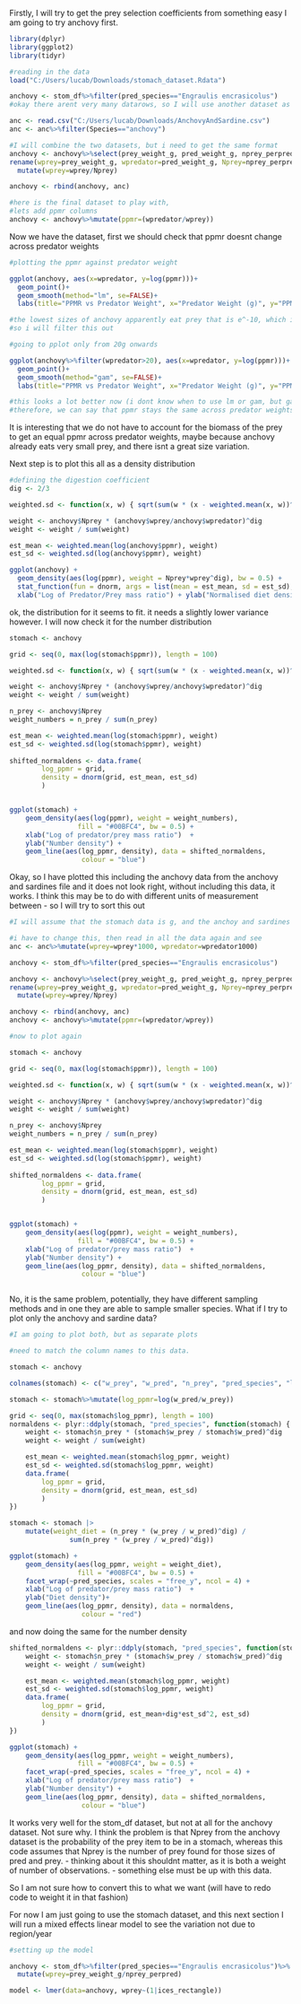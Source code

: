 

Firstly, I will try to get the prey selection coefficients from something easy
I am going to try anchovy first. 

```r
library(dplyr)
library(ggplot2)
library(tidyr)

#reading in the data
load("C:/Users/lucab/Downloads/stomach_dataset.Rdata") 

anchovy <- stom_df%>%filter(pred_species=="Engraulis encrasicolus")
#okay there arent very many datarows, so I will use another dataset as well

anc <- read.csv("C:/Users/lucab/Downloads/AnchovyAndSardine.csv")
anc <- anc%>%filter(Species=="anchovy")

#I will combine the two datasets, but i need to get the same format
anchovy <- anchovy%>%select(prey_weight_g, pred_weight_g, nprey_perpred, pred_species,)%>%
rename(wprey=prey_weight_g, wpredator=pred_weight_g, Nprey=nprey_perpred, Species=pred_species)%>%
  mutate(wprey=wprey/Nprey)

anchovy <- rbind(anchovy, anc)

#here is the final dataset to play with,
#lets add ppmr columns
anchovy <- anchovy%>%mutate(ppmr=(wpredator/wprey))
```

Now we have the dataset, first we should check that ppmr doesnt change across predator weights

```r
#plotting the ppmr against predator weight

ggplot(anchovy, aes(x=wpredator, y=log(ppmr)))+
  geom_point()+
  geom_smooth(method="lm", se=FALSE)+
  labs(title="PPMR vs Predator Weight", x="Predator Weight (g)", y="PPMR")

#the lowest sizes of anchovy apparently eat prey that is e^-10, which is very small,
#so i will filter this out

#going to pplot only from 20g onwards

ggplot(anchovy%>%filter(wpredator>20), aes(x=wpredator, y=log(ppmr)))+
  geom_point()+
  geom_smooth(method="gam", se=FALSE)+
  labs(title="PPMR vs Predator Weight", x="Predator Weight (g)", y="PPMR")

#this looks a lot better now (i dont know when to use lm or gam, but gam looks better)
#therefore, we can say that ppmr stays the same across predator weights, so we can aggregate predator weights now.

```
It is interesting that we do not have to account for the biomass of the prey to get 
an equal ppmr across predator weights, maybe because anchovy already eats very small 
prey, and there isnt a great size variation.

Next step is to plot this all as a density distribution

```r
#defining the digestion coefficient
dig <- 2/3

weighted.sd <- function(x, w) { sqrt(sum(w * (x - weighted.mean(x, w))^2)) } 

weight <- anchovy$Nprey * (anchovy$wprey/anchovy$wpredator)^dig 
weight <- weight / sum(weight) 

est_mean <- weighted.mean(log(anchovy$ppmr), weight) 
est_sd <- weighted.sd(log(anchovy$ppmr), weight) 

ggplot(anchovy) + 
  geom_density(aes(log(ppmr), weight = Nprey*wprey^dig), bw = 0.5) + 
  stat_function(fun = dnorm, args = list(mean = est_mean, sd = est_sd), colour = "blue") + 
  xlab("Log of Predator/Prey mass ratio") + ylab("Normalised diet density")

```
ok, the distribution for it seems to fit. it needs a slightly lower variance however.
I will now check it for the number distribution

```r

stomach <- anchovy

grid <- seq(0, max(log(stomach$ppmr)), length = 100)

weighted.sd <- function(x, w) { sqrt(sum(w * (x - weighted.mean(x, w))^2)) } 

weight <- anchovy$Nprey * (anchovy$wprey/anchovy$wpredator)^dig 
weight <- weight / sum(weight)

n_prey <- anchovy$Nprey
weight_numbers = n_prey / sum(n_prey)

est_mean <- weighted.mean(log(stomach$ppmr), weight)
est_sd <- weighted.sd(log(stomach$ppmr), weight)
    
shifted_normaldens <- data.frame( 
        log_ppmr = grid,
        density = dnorm(grid, est_mean, est_sd)
        )


ggplot(stomach) +
    geom_density(aes(log(ppmr), weight = weight_numbers),
                 fill = "#00BFC4", bw = 0.5) +
    xlab("Log of predator/prey mass ratio")  +
    ylab("Number density") +
    geom_line(aes(log_ppmr, density), data = shifted_normaldens,
                  colour = "blue")

```
Okay, so I have plotted this including the anchovy data from the anchovy and sardines file
and it does not look right, without including this data, it works. 
I think this may be to do with different units of measurement between - so I will try to sort this out

```r
#I will assume that the stomach data is g, and the anchoy and sardines file is in kg

#i have to change this, then read in all the data again and see
anc <- anc%>%mutate(wprey=wprey*1000, wpredator=wpredator1000)

anchovy <- stom_df%>%filter(pred_species=="Engraulis encrasicolus")

anchovy <- anchovy%>%select(prey_weight_g, pred_weight_g, nprey_perpred, pred_species,)%>%
rename(wprey=prey_weight_g, wpredator=pred_weight_g, Nprey=nprey_perpred, Species=pred_species)%>%
  mutate(wprey=wprey/Nprey)

anchovy <- rbind(anchovy, anc)
anchovy <- anchovy%>%mutate(ppmr=(wpredator/wprey)) 

#now to plot again

stomach <- anchovy

grid <- seq(0, max(log(stomach$ppmr)), length = 100)

weighted.sd <- function(x, w) { sqrt(sum(w * (x - weighted.mean(x, w))^2)) } 

weight <- anchovy$Nprey * (anchovy$wprey/anchovy$wpredator)^dig 
weight <- weight / sum(weight)

n_prey <- anchovy$Nprey
weight_numbers = n_prey / sum(n_prey)

est_mean <- weighted.mean(log(stomach$ppmr), weight)
est_sd <- weighted.sd(log(stomach$ppmr), weight)
    
shifted_normaldens <- data.frame( 
        log_ppmr = grid,
        density = dnorm(grid, est_mean, est_sd)
        )


ggplot(stomach) +
    geom_density(aes(log(ppmr), weight = weight_numbers),
                 fill = "#00BFC4", bw = 0.5) +
    xlab("Log of predator/prey mass ratio")  +
    ylab("Number density") +
    geom_line(aes(log_ppmr, density), data = shifted_normaldens,
                  colour = "blue")



```
No, it is the same problem, potentially, they have different sampling methods
and in one they are able to sample smaller species. What if I try to plot only the 
anchovy and sardine data?

```r

#I am going to plot both, but as separate plots

#need to match the column names to this data.

stomach <- anchovy

colnames(stomach) <- c("w_prey", "w_pred", "n_prey", "pred_species", "log_ppmr")

stomach <- stomach%>%mutate(log_ppmr=log(w_pred/w_prey))

grid <- seq(0, max(stomach$log_ppmr), length = 100)
normaldens <- plyr::ddply(stomach, "pred_species", function(stomach) {
    weight <- stomach$n_prey * (stomach$w_prey / stomach$w_pred)^dig
    weight <- weight / sum(weight)

    est_mean <- weighted.mean(stomach$log_ppmr, weight)
    est_sd <- weighted.sd(stomach$log_ppmr, weight)
    data.frame( 
        log_ppmr = grid,
        density = dnorm(grid, est_mean, est_sd)
        )
})

stomach <- stomach |>
    mutate(weight_diet = (n_prey * (w_prey / w_pred)^dig) / 
               sum(n_prey * (w_prey / w_pred)^dig))

ggplot(stomach) +
    geom_density(aes(log_ppmr, weight = weight_diet),
                 fill = "#00BFC4", bw = 0.5) +
    facet_wrap(~pred_species, scales = "free_y", ncol = 4) +
    xlab("Log of predator/prey mass ratio")  +
    ylab("Diet density")+ 
    geom_line(aes(log_ppmr, density), data = normaldens,
                  colour = "red")
```
and now doing the same for the number density

```r

shifted_normaldens <- plyr::ddply(stomach, "pred_species", function(stomach) {
    weight <- stomach$n_prey * (stomach$w_prey / stomach$w_pred)^dig
    weight <- weight / sum(weight)

    est_mean <- weighted.mean(stomach$log_ppmr, weight)
    est_sd <- weighted.sd(stomach$log_ppmr, weight)
    data.frame( 
        log_ppmr = grid,
        density = dnorm(grid, est_mean+dig*est_sd^2, est_sd)
        )
})

ggplot(stomach) +
    geom_density(aes(log_ppmr, weight = weight_numbers),
                 fill = "#00BFC4", bw = 0.5) +
    facet_wrap(~pred_species, scales = "free_y", ncol = 4) +
    xlab("Log of predator/prey mass ratio")  +
    ylab("Number density") +
    geom_line(aes(log_ppmr, density), data = shifted_normaldens,
                  colour = "blue")


```
It works very well for the stom_df dataset, but not at all for the anchovy dataset.
Not sure why. 
I think the problem is that Nprey from the anchovy dataset is the probability of 
the prey item to be in a stomach, whereas this code assumes that Nprey is the 
number of prey found for those sizes of pred and prey. - thinking about it this
shouldnt matter, as it is both a weight of number of observations. 
- something else must be up with this data.

So I am not sure how to convert this to what we want (will have to redo code
to weight it in that fashion)

For now I am just going to use the stomach dataset, and this next section I will
run a mixed effects linear model to see the variation not due to region/year
```r
#setting up the model

anchovy <- stom_df%>%filter(pred_species=="Engraulis encrasicolus")%>%
  mutate(wprey=prey_weight_g/nprey_perpred)

model <- lmer(data=anchovy, wprey~(1|ices_rectangle))

```


